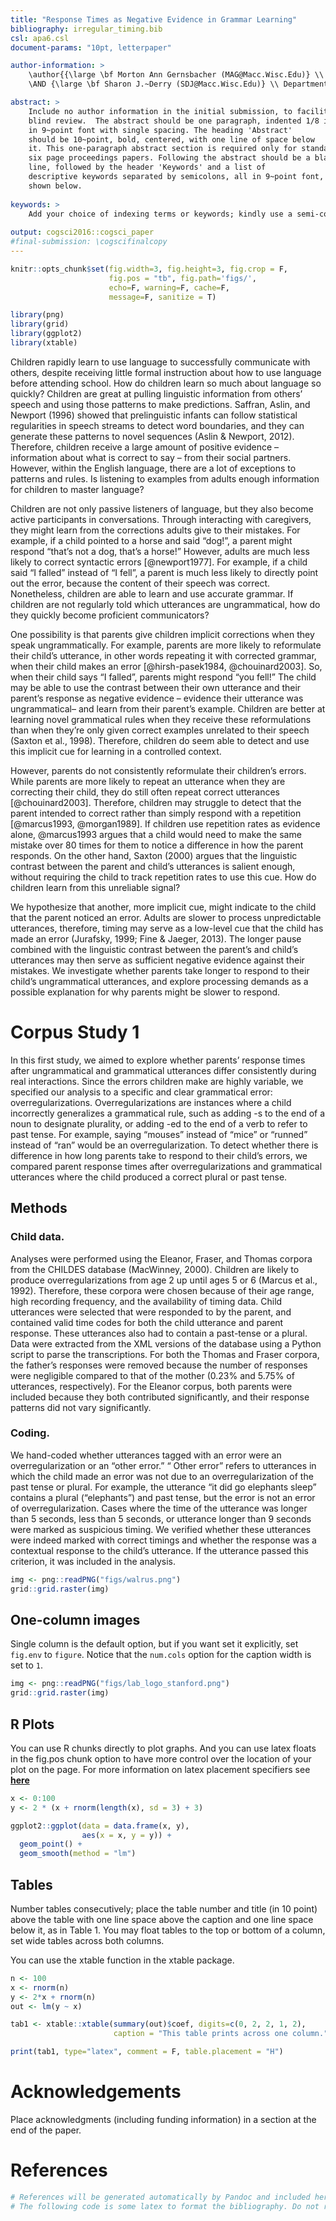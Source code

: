 ```yaml
---
title: "Response Times as Negative Evidence in Grammar Learning"
bibliography: irregular_timing.bib
csl: apa6.csl
document-params: "10pt, letterpaper"

author-information: > 
    \author{{\large \bf Morton Ann Gernsbacher (MAG@Macc.Wisc.Edu)} \\ Department of Psychology, 1202 W. Johnson Street \\ Madison, WI 53706 USA
    \AND {\large \bf Sharon J.~Derry (SDJ@Macc.Wisc.Edu)} \\ Department of Educational Psychology, 1025 W. Johnson Street \\ Madison, WI 53706 USA}

abstract: >
    Include no author information in the initial submission, to facilitate
    blind review.  The abstract should be one paragraph, indented 1/8 inch on both sides,
    in 9~point font with single spacing. The heading 'Abstract'
    should be 10~point, bold, centered, with one line of space below
    it. This one-paragraph abstract section is required only for standard
    six page proceedings papers. Following the abstract should be a blank
    line, followed by the header 'Keywords' and a list of
    descriptive keywords separated by semicolons, all in 9~point font, as
    shown below.
    
keywords: >
    Add your choice of indexing terms or keywords; kindly use a semi-colon; between each term.
    
output: cogsci2016::cogsci_paper
#final-submission: \cogscifinalcopy
---
```


```r
knitr::opts_chunk$set(fig.width=3, fig.height=3, fig.crop = F, 
                      fig.pos = "tb", fig.path='figs/',
                      echo=F, warning=F, cache=F, 
                      message=F, sanitize = T)
```

```r
library(png)
library(grid)
library(ggplot2)
library(xtable)
```

Children rapidly learn to use language to successfully communicate with others, despite receiving little formal instruction about how to use language before attending school. How do children learn so much about language so quickly? Children are great at pulling linguistic information from others' speech and using those patterns to make predictions. Saffran, Aslin, and Newport (1996) showed that prelinguistic infants can follow statistical regularities in speech streams to detect word boundaries, and they can generate these patterns to novel sequences (Aslin & Newport, 2012). Therefore, children receive a large amount of positive evidence -- information about what is correct to say -- from their social partners. However, within the English language, there are a lot of exceptions to patterns and rules. Is listening to examples from adults enough information for children to master language?

Children are not only passive listeners of language, but they also become active participants in conversations. Through interacting with caregivers, they might learn from the corrections adults give to their mistakes. For example, if a child pointed to a horse and said “dog!”, a parent might respond “that’s not a dog, that’s a horse!” However, adults are much less likely to correct syntactic errors [@newport1977]. For example, if a child said “I falled” instead of “I fell”, a parent is much less likely to directly point out the error, because the content of their speech was correct. Nonetheless, children are able to learn and use accurate grammar. If children are not regularly told which utterances are ungrammatical, how do they quickly become proficient communicators?

One possibility is that parents give children implicit corrections when they speak ungrammatically. For example, parents are more likely to reformulate their child’s utterance, in other words repeating it with corrected grammar, when their child makes an error [@hirsh-pasek1984, @chouinard2003]. So, when their child says “I falled”, parents might respond “you fell!” The child may be able to use the contrast between their own utterance and their parent’s response as negative evidence -- evidence their utterance was ungrammatical-- and learn from their parent’s example. Children are better at learning novel grammatical rules when they receive these reformulations than when they’re only given correct examples unrelated to their speech (Saxton et al., 1998). Therefore, children do seem able to detect and use this implicit cue for learning in a controlled context.

However, parents do not consistently reformulate their children’s errors. While parents are more likely to repeat an utterance when they are correcting their child, they do still often repeat correct utterances [@chouinard2003]. Therefore, children may struggle to detect that the parent intended to correct rather than simply respond with a repetition [@marcus1993, @morgan1989]. If children use repetition rates as evidence alone, @marcus1993 argues that a child would need to make the same mistake over 80 times for them to notice a difference in how the parent responds. On the other hand, Saxton (2000) argues that the linguistic contrast between the parent and child’s utterances is salient enough, without requiring the child to track repetition rates to use this cue. How do children learn from this unreliable signal? 

We hypothesize that another, more implicit cue, might indicate to the child that the parent noticed an error. Adults are slower to process unpredictable utterances, therefore, timing may serve as a low-level cue that the child has made an error (Jurafsky, 1999; Fine & Jaeger, 2013). The longer pause combined with the linguistic contrast between the parent’s and child’s utterances may then serve as sufficient negative evidence against their mistakes. We investigate whether parents take longer to respond to their child’s ungrammatical utterances, and explore processing demands as a possible explanation for why parents might be slower to respond. 

# Corpus Study 1

In this first study, we aimed to explore whether parents’ response times after ungrammatical and grammatical utterances differ consistently during real interactions. Since the errors children make are highly variable, we specified our analysis to a specific and clear grammatical error: overregularizations. Overregularizations are instances where a child incorrectly generalizes a grammatical rule, such as adding -s to the end of a noun to designate plurality, or adding -ed to the end of a verb to refer to past tense. For example, saying “mouses” instead of “mice” or “runned” instead of “ran” would be an overregularization. To detect whether there is difference in how long parents take to respond to their child’s errors, we compared parent response times after overregularizations and grammatical utterances where the child produced a correct plural or past tense. 

## Methods

### Child data. 

Analyses were performed using the Eleanor, Fraser, and Thomas corpora from the CHILDES database (MacWinney, 2000). Children are likely to produce overregularizations from age 2 up until ages 5 or 6 (Marcus et al., 1992). Therefore, these corpora were chosen because of their age range, high recording frequency, and the availability of timing data. Child utterances were selected that were responded to by the parent, and contained valid time codes for both the child utterance and parent response. These utterances also had to contain a past-tense or a plural. Data were extracted from the XML versions of the database using a Python script to parse the transcriptions. For both the Thomas and Fraser corpora, the father’s responses were removed because the number of responses were negligible compared to that of the mother (0.23% and 5.75% of utterances, respectively). For the Eleanor corpus, both parents were included because they both contributed significantly, and their response patterns did not vary significantly.

### Coding. 

We hand-coded whether utterances tagged with an error were an overregularization or an “other error.” “ Other error” refers to utterances in which the child made an error was not due to an overregularization of the past tense or plural. For example, the utterance “it did go elephants sleep” contains a plural (“elephants”) and past tense, but the error is not an error of overregularization. Cases where the time of the utterance was longer than 5 seconds, less than 5 seconds, or utterance longer than 9 seconds were marked as suspicious timing. We verified whether these utterances were indeed marked with correct timings and whether the response was a contextual response to the child’s utterance. If the utterance passed this criterion, it was included in the analysis.



```r
img <- png::readPNG("figs/walrus.png")
grid::grid.raster(img)
```

## One-column images

Single column is the default option, but if you want set it explicitly, set `fig.env` to `figure`. Notice that the `num.cols` option for the caption width is set to `1`.

```r
img <- png::readPNG("figs/lab_logo_stanford.png")
grid::grid.raster(img)
```


## R Plots

You can use R chunks directly to plot graphs. And you can use latex floats in the
fig.pos chunk option to have more control over the location of your plot on the page. For more information on latex placement specifiers see **[here](https://en.wikibooks.org/wiki/LaTeX/Floats,_Figures_and_Captions)**

```r
x <- 0:100
y <- 2 * (x + rnorm(length(x), sd = 3) + 3)

ggplot2::ggplot(data = data.frame(x, y), 
                aes(x = x, y = y)) + 
  geom_point() + 
  geom_smooth(method = "lm")
```


## Tables

Number tables consecutively; place the table number and title (in
10 point) above the table with one line space above the caption and
one line space below it, as in Table 1. You may float
tables to the top or bottom of a column, set wide tables across both
columns.

You can use the xtable function in the xtable package.

```r
n <- 100
x <- rnorm(n)
y <- 2*x + rnorm(n)
out <- lm(y ~ x)

tab1 <- xtable::xtable(summary(out)$coef, digits=c(0, 2, 2, 1, 2), 
                       caption = "This table prints across one column.")

print(tab1, type="latex", comment = F, table.placement = "H")
```

# Acknowledgements

Place acknowledgments (including funding information) in a section at
the end of the paper.

# References 

```r
# References will be generated automatically by Pandoc and included here.
# The following code is some latex to format the bibliography. Do not remove it.
```

\setlength{\parindent}{-0.1in} 
\setlength{\leftskip}{0.125in}
\noindent
